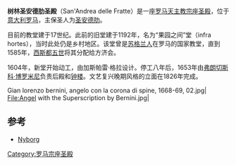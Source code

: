 {{Infobox religious building
| building_name= 树林圣安德肋圣殿
| image= San'Andrea delle Fratte - facade - Panairjdde.jpg
| location= {{flagicon|Italy}} [[意大利|意大利]][[罗马|罗马]]
| geo = {{Coord|41.903629|12.483552|display=title}}
| religious_affiliation=[[罗马天主教|罗马天主教]]
| architect=[[弗朗切斯科·博罗米尼|弗朗切斯科·博罗米尼]]
| architecture_style=[[巴洛克|巴洛克]]
| groundbreaking= 1604
| year_completed= 1826 
}}
'''树林圣安德肋圣殿'''（San'Andrea delle Fratte）是一座[[罗马天主教|罗马天主教]][[宗座圣殿|宗座圣殿]]，位于[[意大利|意大利]][[罗马|罗马]]，主保圣人为[[圣安德肋|圣安德肋]]。

目前的教堂建于17世纪。此前的旧堂建于1192年，名为“果园之间”堂（infra hortes），当时此处仍是乡村地区。该堂曾是[[苏格兰人|苏格兰人]]在罗马的国家教堂，直到1585年，[[西斯都五世|西斯都五世]]将其分配给方济会。

1604年，新堂开始动工，由加斯帕雷·格拉设计。停工八年后，1653年由[[弗朗切斯科·博罗米尼|弗朗切斯科·博罗米尼]]负责后殿和[[钟楼|钟楼]]。文艺复兴晚期风格的立面在1826年完成。

<gallery>
Gian lorenzo bernini, angelo con la corona di spine, 1668-69, 02.jpg|
File:Angel with the Superscription by Bernini.jpg|
</gallery>

==参考==
*[https://web.archive.org/web/20060301231000/http://roma.katolsk.no/andreafratte.htm Nyborg]
{{罗马地标}}
{{罗马宗座圣殿}}
[[Category:罗马宗座圣殿|Category:罗马宗座圣殿]]